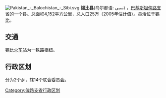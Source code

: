 [[File:Pakistan_-_Balochistan_-_Sibi.svg|right]]
'''锡比县'''(乌尔都语: سبی) ，[[巴基斯坦|巴基斯坦]][[俾路支省|俾路支省]]的一个县。总面积4,152平方公里，总人口25万（2005年估计值）。县治位于[[锡比|锡比]]。

== 交通 ==
[[锡比火车站|锡比火车站]]为一铁路枢纽。

== 行政区划 ==
分为2个乡，辖14个联合委员会。

{{俾路支省行政区划}}
{{Pakistan-geo-stub}}
[[Category:俾路支省行政区划|Category:俾路支省行政区划]]